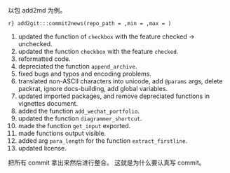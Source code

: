 以包 add2md 为例。

```r}
add2git:::commit2news(repo_path = ,min = ,max = )
```

1. updated the function of `checkbox` with the feature checked -> unchecked.
1. updated the function `checkbox` with the feature `checked`.
1. reformatted code.
1. depreciated the function `append_archive`.
1. fixed bugs and typos and encoding problems.
1. translated non-ASCII characters into unicode, add `@params` args, delete packrat, ignore docs-building, add global variables.
1. updated imported packages, and remove depreciated functions in vignettes document.
1. added the function `add_wechat_portfolio`.
1. updated the function `diagrammer_shortcut`.
1. made the function `get_input` exported.
1. made functions output visible.
1. added arg `para_length` for the function `extract_firstline`.
1. updated license.

把所有 commit 拿出来然后进行整合。
这就是为什么要认真写 commit。